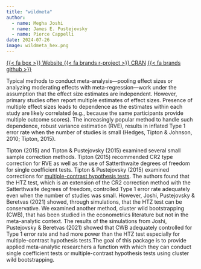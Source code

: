 ```yaml
---
title: "wildmeta"
author: 
  - name: Megha Joshi
  - name: James E. Pustejovsky
  - name: Pierce Cappelli
date: 2024-07-26
image: wildmeta_hex.png
---
```


<span class="listing-btn-group">
<a href="https://meghapsimatrix.github.io/wildmeta/index.html" class="btn" role="button">{{< fa box >}} Website </a> 
<a href="https://cloud.r-project.org/web/packages/wildmeta/index.html" class="btn" role="button">{{< fa brands r-project >}} CRAN</a>
<a href="https://github.com/meghapsimatrix/wildmeta" class="btn" role="button">{{< fa brands github >}} </a>
</span>

Typical methods to conduct meta-analysis---pooling effect sizes or analyzing moderating effects with meta-regression---work under the assumption that the effect size estimates are independent. However, primary studies often report multiple estimates of effect sizes. Presence of multiple effect sizes leads to dependence as the estimates within each study are likely correlated (e.g., because the same participants provide multiple outcome scores). The increasingly popular method to handle such dependence, robust variance estimation (RVE), results in inflated Type 1 error rate when the number of studies is small (Hedges, Tipton & Johnson, 2010; Tipton, 2015).

Tipton (2015) and Tipton & Pustejovsky (2015) examined several small sample correction methods. Tipton (2015) recommended CR2 type correction for RVE as well as the use of Satterthwaite degrees of freedom for single coefficient tests. Tipton & Pustejovsky (2015) examined corrections for [multiple-contrast hypothesis tests](https://cran.r-project.org/web/packages/clubSandwich/vignettes/Wald-tests-in-clubSandwich.html). The authors found that the HTZ test, which is an extension of the CR2 correction method with the Satterthwaite degrees of freedom, controlled Type 1 error rate adequately even when the number of studies was small. However, Joshi, Pustejovsky & Beretvas (2021) showed, through simulations, that the HTZ test can be conservative. We examined another method, cluster wild bootstrapping (CWB), that has been studied in the econometrics literature but not in the meta-analytic context. The results of the simulations from Joshi, Pustejovsky & Beretvas (2021) showed that CWB adequately controlled for Type 1 error rate and had more power than the HTZ test especially for multiple-contrast hypothesis tests.The goal of this package is to provide applied meta-analytic researchers a function with which they can conduct single coefficient tests or multiple-contrast hypothesis tests using cluster wild bootstrapping.
